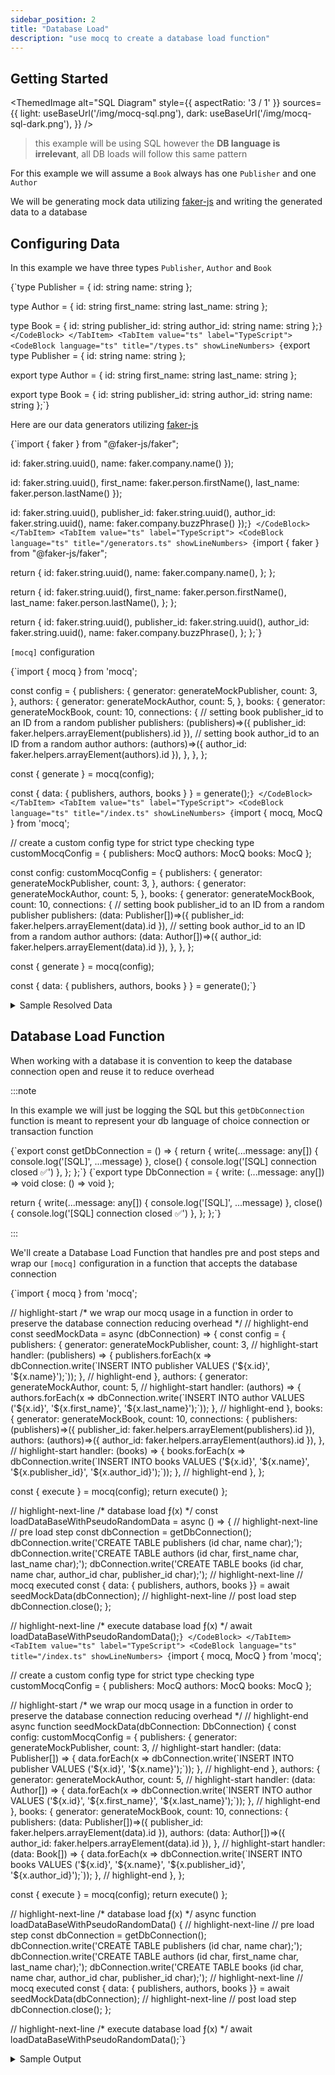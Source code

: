```yaml
---
sidebar_position: 2
title: "Database Load"
description: "use mocq to create a database load function"
---
```


## Getting Started


<ThemedImage
  alt="SQL Diagram"
  style={{ aspectRatio: '3 / 1' }}
  sources={{
    light: useBaseUrl('/img/mocq-sql.png'),
    dark: useBaseUrl('/img/mocq-sql-dark.png'),
  }}
/>

> this example will be using SQL however the **DB language is irrelevant**, all DB loads will follow this same pattern

For this example we will assume a `Book` always has one `Publisher` and one `Author`

We will be generating mock data utilizing [faker-js](/docs/examples/faker) and writing the generated data to a database

## Configuring Data

In this example we have three types `Publisher`, `Author` and `Book`


<Tabs groupId="code-block-language">
  <TabItem value="js" label="JavaScript">
    <CodeBlock language="ts">
{`type Publisher = {
  id: string
  name: string
};

type Author = {
  id: string
  first_name: string
  last_name: string
};

type Book = {
  id: string
  publisher_id: string
  author_id: string
  name: string
};`}
    </CodeBlock>
  </TabItem>
  <TabItem value="ts" label="TypeScript">
    <CodeBlock
      language="ts"
      title="/types.ts"
      showLineNumbers>
{`export type Publisher = {
  id: string
  name: string
};

export type Author = {
  id: string
  first_name: string
  last_name: string
};

export type Book = {
  id: string
  publisher_id: string
  author_id: string
  name: string
};`}
    </CodeBlock>
  </TabItem>
</Tabs>

Here are our data generators utilizing [faker-js](/docs/examples/faker)

<Tabs groupId="code-block-language">
  <TabItem value="js" label="JavaScript">
    <CodeBlock
      language="js"
      title="/generators.js"
      showLineNumbers>
  {`import { faker } from "@faker-js/faker";
  
  id: faker.string.uuid(),
  name: faker.company.name()
});

  id: faker.string.uuid(),
  first_name: faker.person.firstName(),
  last_name: faker.person.lastName()
});

  id: faker.string.uuid(),
  publisher_id: faker.string.uuid(),
  author_id: faker.string.uuid(),
  name: faker.company.buzzPhrase()
});`}
    </CodeBlock>
  </TabItem>
  <TabItem value="ts" label="TypeScript">
    <CodeBlock
      language="ts"
      title="/generators.ts"
      showLineNumbers>
  {`import { faker } from "@faker-js/faker";
  
  return {
    id: faker.string.uuid(),
    name: faker.company.name(),
  };
};

  return {
    id: faker.string.uuid(),
    first_name: faker.person.firstName(),
    last_name: faker.person.lastName(),
  };
};

  return {
    id: faker.string.uuid(),
    publisher_id: faker.string.uuid(),
    author_id: faker.string.uuid(),
    name: faker.company.buzzPhrase(),
  };
};`}
    </CodeBlock>
  </TabItem>
</Tabs>

`[mocq]` configuration

<Tabs groupId="code-block-language">
  <TabItem value="js" label="JavaScript">
  <CodeBlock
    language="js"
    title="/index.js"
    showLineNumbers>
{`import { mocq } from 'mocq';

const config = {
  publishers: {
    generator: generateMockPublisher,
    count: 3,
  },
  authors: {
    generator: generateMockAuthor,
    count: 5,
  },
  books: {
    generator: generateMockBook,
    count: 10,
    connections: {
      // setting book publisher_id to an ID from a random publisher
      publishers: (publishers)=>({ publisher_id: faker.helpers.arrayElement(publishers).id }),
      // setting book author_id to an ID from a random author
      authors: (authors)=>({ author_id: faker.helpers.arrayElement(authors).id }),
    },
  },
};

const { generate } = mocq(config);

const { data: { publishers, authors, books } } = generate();`}
    </CodeBlock>
  </TabItem>
  <TabItem value="ts" label="TypeScript">
  <CodeBlock
    language="ts"
    title="/index.ts"
    showLineNumbers>
{`import { mocq, MocQ } from 'mocq';

// create a custom config type for strict type checking
type customMocqConfig = {
  publishers: MocQ<Publisher>
  authors: MocQ<Author>
  books: MocQ<Book>
};

const config: customMocqConfig = {
  publishers: {
    generator: generateMockPublisher,
    count: 3,
  },
  authors: {
    generator: generateMockAuthor,
    count: 5,
  },
  books: {
    generator: generateMockBook,
    count: 10,
    connections: {
      // setting book publisher_id to an ID from a random publisher
      publishers: (data: Publisher[])=>({ publisher_id: faker.helpers.arrayElement(data).id }),
      // setting book author_id to an ID from a random author
      authors: (data: Author[])=>({ author_id: faker.helpers.arrayElement(data).id }),
    },
  },
};

const { generate } = mocq(config);

const { data: { publishers, authors, books } } = generate();`}
    </CodeBlock>
  </TabItem>
</Tabs>

<details>
<summary>
Sample Resolved Data
</summary>
`publishers`: 
```js
[
  {
    id: "59ce7ec3-ec1b-4096-a4f2-0c0da5725a06",
    name: "Upton - Kuhn"
  },
  // ... 2 more entries
]
```

`authors`: 
```js
[
  {
    id: "dbaa0570-536b-4254-b1d3-f975ef1f4400",
    first_name: "Russell",
    last_name: "Zboncak"
  },
  // ... 4 more entries
]
```

`books`: 
```js
[
  {
    id: "a24be51e-1a3e-4959-bb8e-9cf6ca5e3c30",
    publisher_id: "59ce7ec3-ec1b-4096-a4f2-0c0da5725a06",
    author_id: "dbaa0570-536b-4254-b1d3-f975ef1f4400",
    name: "engage value-added architectures"
  }
  // ... 9 more entries
]
```
</details>

## Database Load Function

When working with a database it is convention to keep the database connection open and reuse it to reduce overhead

:::note

In this example we will just be logging the SQL but this `getDbConnection` function is meant to represent your db language 
of choice connection or transaction function

<Tabs groupId="code-block-language">
  <TabItem value="js" label="JavaScript">
    <CodeBlock language="ts"
      title="/database.js"
      showLineNumbers>
{`export const getDbConnection = () => {
  return {
    write(...message: any[]) {
      console.log('[SQL]', ...message)
    },
    close() {
      console.log('[SQL] connection closed ✅')
    },
  };
};`}
    </CodeBlock>
  </TabItem>
  <TabItem value="ts" label="TypeScript">
    <CodeBlock
      language="ts"
      title="/database.ts"
      showLineNumbers>
{`export type DbConnection = {
  write: (...message: any[]) => void
  close: () => void
};

  return {
    write(...message: any[]) {
      console.log('[SQL]', ...message)
    },
    close() {
      console.log('[SQL] connection closed ✅')
    },
  };
};`}
    </CodeBlock>
  </TabItem>
</Tabs>

:::

We'll create a Database Load Function that handles pre and post steps and wrap 
our `[mocq]` configuration in a function that accepts the database connection

<Tabs groupId="code-block-language">
  <TabItem value="js" label="JavaScript">
  <CodeBlock
    language="js"
    title="/index.js"
    showLineNumbers>
{`import { mocq } from 'mocq';

// highlight-start
/*
  we wrap our mocq usage in a function in order to preserve the
  database connection reducing overhead
*/ 
// highlight-end
const seedMockData = async (dbConnection) => {
  const config = {
    publishers: {
      generator: generateMockPublisher,
      count: 3,
      // highlight-start
      handler: (publishers) => {
        publishers.forEach(x => dbConnection.write(\`INSERT INTO publisher VALUES ('\${x.id}', '\${x.name}');\`));
      },
      // highlight-end
    },
    authors: {
      generator: generateMockAuthor,
      count: 5,
      // highlight-start
      handler: (authors) => {
        authors.forEach(x => dbConnection.write(\`INSERT INTO author VALUES ('\${x.id}', '\${x.first_name}', '\${x.last_name}');\`));
      },
      // highlight-end
    },
    books: {
      generator: generateMockBook,
      count: 10,
      connections: {
        publishers: (publishers)=>({ publisher_id: faker.helpers.arrayElement(publishers).id }),
        authors: (authors)=>({ author_id: faker.helpers.arrayElement(authors).id }),
      },
      // highlight-start
      handler: (books) => {
        books.forEach(x => dbConnection.write(\`INSERT INTO books VALUES ('\${x.id}', '\${x.name}', '\${x.publisher_id}', '\${x.author_id}');\`));
      },
      // highlight-end
    },
  };

  const { execute } = mocq(config);
  return execute()
};

// highlight-next-line
/* database load ƒ(x) */
const loadDataBaseWithPseudoRandomData = async () => {
  // highlight-next-line
  // pre load step
  const dbConnection = getDbConnection();
  dbConnection.write('CREATE TABLE publishers (id char, name char);');
  dbConnection.write('CREATE TABLE authors (id char, first_name char, last_name char);');
  dbConnection.write('CREATE TABLE books (id char, name char, author_id char, publisher_id char);');
  // highlight-next-line
  // mocq executed
  const { data: { publishers, authors, books }} = await seedMockData(dbConnection);
  // highlight-next-line
  // post load step
  dbConnection.close();
};

// highlight-next-line
/* execute database load ƒ(x) */
await loadDataBaseWithPseudoRandomData();`}
    </CodeBlock>
  </TabItem>
  <TabItem value="ts" label="TypeScript">
  <CodeBlock
    language="ts"
    title="/index.ts"
    showLineNumbers>
{`import { mocq, MocQ } from 'mocq';

// create a custom config type for strict type checking
type customMocqConfig = {
  publishers: MocQ<Publisher>
  authors: MocQ<Author>
  books: MocQ<Book>
};

// highlight-start
/*
  we wrap our mocq usage in a function in order to preserve the
  database connection reducing overhead
*/ 
// highlight-end
async function seedMockData(dbConnection: DbConnection) {
  const config: customMocqConfig = {
    publishers: {
      generator: generateMockPublisher,
      count: 3,
      // highlight-start
      handler: (data: Publisher[]) => {
        data.forEach(x => dbConnection.write(\`INSERT INTO publisher VALUES ('\${x.id}', '\${x.name}');\`));
      },
      // highlight-end
    },
    authors: {
      generator: generateMockAuthor,
      count: 5,
      // highlight-start
      handler: (data: Author[]) => {
        data.forEach(x => dbConnection.write(\`INSERT INTO author VALUES ('\${x.id}', '\${x.first_name}', '\${x.last_name}');\`));
      },
      // highlight-end
    },
    books: {
      generator: generateMockBook,
      count: 10,
      connections: {
        publishers: (data: Publisher[])=>({ publisher_id: faker.helpers.arrayElement(data).id }),
        authors: (data: Author[])=>({ author_id: faker.helpers.arrayElement(data).id }),
      },
      // highlight-start
      handler: (data: Book[]) => {
        data.forEach(x => dbConnection.write(\`INSERT INTO books VALUES ('\${x.id}', '\${x.name}', '\${x.publisher_id}', '\${x.author_id}');\`));
      },
      // highlight-end
    },
  };

  const { execute } = mocq(config);
  return execute()
};

// highlight-next-line
/* database load ƒ(x) */
async function loadDataBaseWithPseudoRandomData() {
  // highlight-next-line
  // pre load step
  const dbConnection = getDbConnection();
  dbConnection.write('CREATE TABLE publishers (id char, name char);');
  dbConnection.write('CREATE TABLE authors (id char, first_name char, last_name char);');
  dbConnection.write('CREATE TABLE books (id char, name char, author_id char, publisher_id char);');
  // highlight-next-line
  // mocq executed
  const { data: { publishers, authors, books }} = await seedMockData(dbConnection);
  // highlight-next-line
  // post load step
  dbConnection.close();
};

// highlight-next-line
/* execute database load ƒ(x) */
await loadDataBaseWithPseudoRandomData();`}
    </CodeBlock>
  </TabItem>
</Tabs>

<details>
<summary>
Sample Output
</summary>
```sql
[SQL] CREATE TABLE publishers (id char, name char);
[SQL] CREATE TABLE authors (id char, first_name char, last_name char);
[SQL] CREATE TABLE books (id char, name char, author_id char, publisher_id char);
[SQL] INSERT INTO publisher VALUES ('54b1d77c-5c7a-45b1-a59a-da56afec3ab7', 'Schultz - Cassin');
[SQL] INSERT INTO publisher VALUES ('b854fe7f-d26f-47f3-83be-ce6b03be844f', 'Carter Group');
[SQL] INSERT INTO publisher VALUES ('40bb1f15-f01e-42a9-834a-b9ae28dc655d', 'Rath and Sons');
[SQL] INSERT INTO author VALUES ('e72766ee-bb85-4f5d-8986-f0d632416468', 'Deven', 'Williamson');
[SQL] INSERT INTO author VALUES ('5db435c7-d092-4676-bc69-bc10c8618938', 'Korbin', 'Abshire');
[SQL] INSERT INTO author VALUES ('b9a4708b-e82b-467e-b1fa-245c9f9174b3', 'Stan', 'Hudson');
[SQL] INSERT INTO author VALUES ('e9d6035a-8cc6-437d-a860-51b1800855ef', 'Pete', 'Larkin');
[SQL] INSERT INTO author VALUES ('15c665ea-6ae1-4ae5-91aa-58d66aeade86', 'Damaris', 'Swift');
[SQL] INSERT INTO books VALUES ('04be8162-b5cf-41f3-baae-c2211745b974', 'maximize integrated deliverables', '40bb1f15-f01e-42a9-834a-b9ae28dc655d', 'e72766ee-bb85-4f5d-8986-f0d632416468');
[SQL] INSERT INTO books VALUES ('b8b0f4e7-3d3d-471f-9064-fb6e71f3695c', 'evolve value-added applications', '40bb1f15-f01e-42a9-834a-b9ae28dc655d', 'e9d6035a-8cc6-437d-a860-51b1800855ef');
[SQL] INSERT INTO books VALUES ('70bdd155-22fb-40b6-b6eb-2a9dd158ebf4', 'benchmark end-to-end partnerships', '40bb1f15-f01e-42a9-834a-b9ae28dc655d', 'e9d6035a-8cc6-437d-a860-51b1800855ef');
[SQL] INSERT INTO books VALUES ('d918f05f-8ce0-408e-aebc-f00caa8c2fc0', 'e-enable strategic synergies', '40bb1f15-f01e-42a9-834a-b9ae28dc655d', '15c665ea-6ae1-4ae5-91aa-58d66aeade86');
[SQL] INSERT INTO books VALUES ('bc6c70e9-97fa-4c03-906c-991524cf4ff0', 'grow front-end markets', 'b854fe7f-d26f-47f3-83be-ce6b03be844f', 'e9d6035a-8cc6-437d-a860-51b1800855ef');
[SQL] INSERT INTO books VALUES ('be64e9c5-a4c8-4644-b83c-435b7f92a2f6', 'transition leading-edge networks', 'b854fe7f-d26f-47f3-83be-ce6b03be844f', 'e9d6035a-8cc6-437d-a860-51b1800855ef');
[SQL] INSERT INTO books VALUES ('d9afdb08-77e2-44d1-bfc6-e57c94fdc5e8', 'whiteboard wireless interfaces', 'b854fe7f-d26f-47f3-83be-ce6b03be844f', '15c665ea-6ae1-4ae5-91aa-58d66aeade86');
[SQL] INSERT INTO books VALUES ('1dc3ff59-2fc7-4f92-bcd8-e674b3d3a385', 'deliver strategic e-commerce', '54b1d77c-5c7a-45b1-a59a-da56afec3ab7', 'b9a4708b-e82b-467e-b1fa-245c9f9174b3');
[SQL] INSERT INTO books VALUES ('3bd6c787-f977-415d-bbd7-a4cfd6ad5cd8', 'scale frictionless models', 'b854fe7f-d26f-47f3-83be-ce6b03be844f', '5db435c7-d092-4676-bc69-bc10c8618938');
[SQL] INSERT INTO books VALUES ('c86b83d3-2e48-40af-8bee-f8fdda9ace82', 'disintermediate ubiquitous applications', '40bb1f15-f01e-42a9-834a-b9ae28dc655d', 'e9d6035a-8cc6-437d-a860-51b1800855ef');
[SQL] connection closed ✅
```
</details>